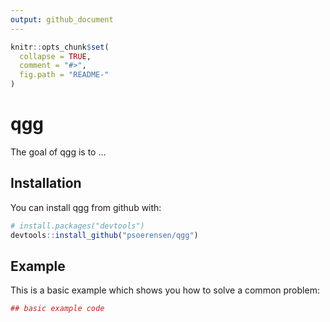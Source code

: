 ```yaml
---
output: github_document
---
```


<!-- README.md is generated from README.Rmd. Please edit that file -->

```r
knitr::opts_chunk$set(
  collapse = TRUE,
  comment = "#>",
  fig.path = "README-"
)
```

# qgg

The goal of qgg is to ...

## Installation

You can install qgg from github with:

```r
# install.packages("devtools")
devtools::install_github("psoerensen/qgg")
```

## Example

This is a basic example which shows you how to solve a common problem:

```r
## basic example code
```
